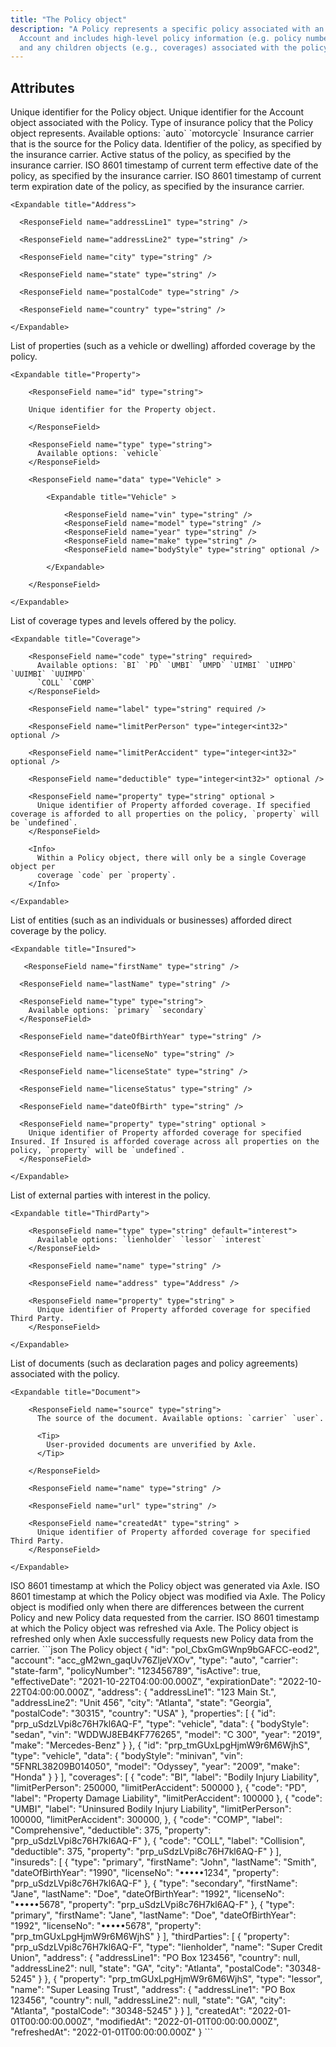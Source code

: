 ```yaml
---
title: "The Policy object"
description: "A Policy represents a specific policy associated with an
  Account and includes high-level policy information (e.g. policy number)
  and any children objects (e.g., coverages) associated with the policy."
---
```


## Attributes

<ParamField body="id" type="string">
  Unique identifier for the Policy object.
</ParamField>

<ParamField body="account" type="string">
  Unique identifier for the Account object associated with the Policy.
</ParamField>

<ParamField body="type" type="string">
  Type of insurance policy that the Policy object represents. Available options:
  `auto` `motorcycle`
</ParamField>

<ParamField body="carrier" type="string">
  Insurance carrier that is the source for the Policy data.
</ParamField>

<ParamField body="policyNumber" type="string">
  Identifier of the policy, as specified by the insurance carrier.
</ParamField>

<ParamField body="isActive" type="boolean">
  Active status of the policy, as specified by the insurance carrier.
</ParamField>

<ParamField body="effectiveDate" type="string">
  ISO 8601 timestamp of current term effective date of the policy, as specified
  by the insurance carrier.
</ParamField>

<ParamField body="expirationDate" type="string">
  ISO 8601 timestamp of current term expiration date of the policy, as specified
  by the insurance carrier.
</ParamField>

<ParamField body="address" type="Address">

    <Expandable title="Address">

      <ResponseField name="addressLine1" type="string" />

      <ResponseField name="addressLine2" type="string" />

      <ResponseField name="city" type="string" />

      <ResponseField name="state" type="string" />

      <ResponseField name="postalCode" type="string" />

      <ResponseField name="country" type="string" />

    </Expandable>

</ParamField>

<ParamField body="properties" type="array[Property]" >

List of properties (such as a vehicle or dwelling) afforded coverage by the policy.

    <Expandable title="Property">

        <ResponseField name="id" type="string">

        Unique identifier for the Property object.

        </ResponseField>

        <ResponseField name="type" type="string">
          Available options: `vehicle`
        </ResponseField>

        <ResponseField name="data" type="Vehicle" >

            <Expandable title="Vehicle" >

                <ResponseField name="vin" type="string" />
                <ResponseField name="model" type="string" />
                <ResponseField name="year" type="string" />
                <ResponseField name="make" type="string" />
                <ResponseField name="bodyStyle" type="string" optional />

            </Expandable>

        </ResponseField>

    </Expandable>

</ParamField>

<ParamField body="coverages" type="array[Coverage]" >

List of coverage types and levels offered by the policy.

    <Expandable title="Coverage">

        <ResponseField name="code" type="string" required>
          Available options: `BI` `PD` `UMBI` `UMPD` `UIMBI` `UIMPD` `UUIMBI` `UUIMPD`
          `COLL` `COMP`
        </ResponseField>

        <ResponseField name="label" type="string" required />

        <ResponseField name="limitPerPerson" type="integer<int32>" optional />

        <ResponseField name="limitPerAccident" type="integer<int32>" optional />

        <ResponseField name="deductible" type="integer<int32>" optional />

        <ResponseField name="property" type="string" optional >
          Unique identifier of Property afforded coverage. If specified coverage is afforded to all properties on the policy, `property` will be `undefined`.
        </ResponseField>

        <Info>
          Within a Policy object, there will only be a single Coverage object per
          coverage `code` per `property`.
        </Info>

    </Expandable>

</ParamField>

<ParamField body="insured" type="array[Insured]" >

List of entities (such as an individuals or businesses) afforded direct coverage by the policy.

    <Expandable title="Insured">

       <ResponseField name="firstName" type="string" />

      <ResponseField name="lastName" type="string" />

      <ResponseField name="type" type="string">
        Available options: `primary` `secondary`
      </ResponseField>

      <ResponseField name="dateOfBirthYear" type="string" />

      <ResponseField name="licenseNo" type="string" />

      <ResponseField name="licenseState" type="string" />

      <ResponseField name="licenseStatus" type="string" />

      <ResponseField name="dateOfBirth" type="string" />

      <ResponseField name="property" type="string" optional >
        Unique identifier of Property afforded coverage for specified Insured. If Insured is afforded coverage across all properties on the policy, `property` will be `undefined`.
      </ResponseField>

    </Expandable>

</ParamField>

<ParamField body="thirdParties" type="array[ThirdParty]" >

List of external parties with interest in the policy.

    <Expandable title="ThirdParty">

        <ResponseField name="type" type="string" default="interest">
          Available options: `lienholder` `lessor` `interest`
        </ResponseField>

        <ResponseField name="name" type="string" />

        <ResponseField name="address" type="Address" />

        <ResponseField name="property" type="string" >
          Unique identifier of Property afforded coverage for specified Third Party.
        </ResponseField>

    </Expandable>

</ParamField>

<ParamField body="documents" type="array[Document]" >

List of documents (such as declaration pages and policy agreements) associated with the policy.

    <Expandable title="Document">

        <ResponseField name="source" type="string">
          The source of the document. Available options: `carrier` `user`.

          <Tip>
            User-provided documents are unverified by Axle.
          </Tip>

        </ResponseField>

        <ResponseField name="name" type="string" />

        <ResponseField name="url" type="string" />

        <ResponseField name="createdAt" type="string" >
          Unique identifier of Property afforded coverage for specified Third Party.
        </ResponseField>

    </Expandable>

</ParamField>

<ParamField body="createdAt" type="string" required>
  ISO 8601 timestamp at which the Policy object was generated via Axle.
</ParamField>

<ParamField body="modifiedAt" type="string" required>
  ISO 8601 timestamp at which the Policy object was modified via Axle. The
  Policy object is modified only when there are differences between the current
  Policy and new Policy data requested from the carrier.
</ParamField>

<ParamField body="refreshedAt" type="string" required>
  ISO 8601 timestamp at which the Policy object was refreshed via Axle. The
  Policy object is refreshed only when Axle successfully requests new Policy
  data from the carrier.
</ParamField>

<RequestExample>
```json The Policy object
{
  "id": "pol_CbxGmGWnp9bGAFCC-eod2",
  "account": "acc_gM2wn_gaqUv76ZljeVXOv",
  "type": "auto",
  "carrier": "state-farm",
  "policyNumber": "123456789",
  "isActive": true,
  "effectiveDate": "2021-10-22T04:00:00.000Z",
  "expirationDate": "2022-10-22T04:00:00.000Z",
  "address": {
    "addressLine1": "123 Main St.",
    "addressLine2": "Unit 456",
    "city": "Atlanta",
    "state": "Georgia",
    "postalCode": "30315",
    "country": "USA"
  },
  "properties": [
    {
      "id": "prp_uSdzLVpi8c76H7kl6AQ-F",
      "type": "vehicle",
      "data": {
        "bodyStyle": "sedan",
        "vin": "WDDWJ8EB4KF776265",
        "model": "C 300",
        "year": "2019",
        "make": "Mercedes-Benz"
      }
    },
    {
      "id": "prp_tmGUxLpgHjmW9r6M6WjhS",
      "type": "vehicle",
      "data": {
        "bodyStyle": "minivan",
        "vin": "5FNRL38209B014050",
        "model": "Odyssey",
        "year": "2009",
        "make": "Honda"
      }
    }
  ],
  "coverages": [
    { 
      "code": "BI",
      "label": "Bodily Injury Liability",
      "limitPerPerson": 250000,
      "limitPerAccident": 500000
    },
    {
      "code": "PD",
      "label": "Property Damage Liability",
      "limitPerAccident": 100000
    },
    {
      "code": "UMBI",
      "label": "Uninsured Bodily Injury Liability",
      "limitPerPerson": 100000,
      "limitPerAccident": 300000, 
    },
    {
      "code": "COMP",
      "label": "Comprehensive",
      "deductible": 375,
      "property": "prp_uSdzLVpi8c76H7kl6AQ-F"
    },
    {
      "code": "COLL",
      "label": "Collision",
      "deductible": 375,
      "property": "prp_uSdzLVpi8c76H7kl6AQ-F"
    }
  ],
  "insureds": [
    {
      "type": "primary",
      "firstName": "John",
      "lastName": "Smith",
      "dateOfBirthYear": "1990",
      "licenseNo": "•••••1234",
      "property": "prp_uSdzLVpi8c76H7kl6AQ-F"
    },
    {
      "type": "secondary",
      "firstName": "Jane",
      "lastName": "Doe",
      "dateOfBirthYear": "1992",
      "licenseNo": "•••••5678",
      "property": "prp_uSdzLVpi8c76H7kl6AQ-F"
    },
    {
      "type": "primary",
      "firstName": "Jane",
      "lastName": "Doe",
      "dateOfBirthYear": "1992",
      "licenseNo": "•••••5678",
      "property": "prp_tmGUxLpgHjmW9r6M6WjhS"
    }
  ],
  "thirdParties": [
    {
      "property": "prp_uSdzLVpi8c76H7kl6AQ-F",
      "type": "lienholder",
      "name": "Super Credit Union",
      "address": {
        "addressLine1": "PO Box 123456",
        "country": null,
        "addressLine2": null,
        "state": "GA",
        "city": "Atlanta",
        "postalCode": "30348-5245"
      }
    },
    {
      "property": "prp_tmGUxLpgHjmW9r6M6WjhS",
      "type": "lessor",
      "name": "Super Leasing Trust",
      "address": {
        "addressLine1": "PO Box 123456",
        "country": null,
        "addressLine2": null,
        "state": "GA",
        "city": "Atlanta",
        "postalCode": "30348-5245"
      }
    }
  ],
  "createdAt": "2022-01-01T00:00:00.000Z",
  "modifiedAt": "2022-01-01T00:00:00.000Z",
  "refreshedAt": "2022-01-01T00:00:00.000Z"
}
```
</RequestExample>
